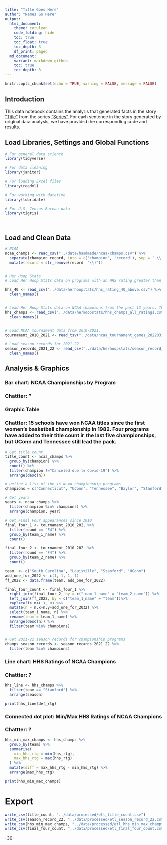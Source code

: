```yaml
---
title: "Title Goes Here"
author: "Names Go Here" 
output:
  html_document:
    theme: cerulean
    code_folding: hide
    toc: true
    toc_float: true
    toc_depth: 3
    df_print: paged
  md_document:
    variant: markdown_github
    toc: true
    toc_depth: 3
---
```

```r
knitr::opts_chunk$set(echo = TRUE, warning = FALSE, message = FALSE)
```

## Introduction
This data notebook contains the analysis that generated facts in the story ["Title"]() from the series ["Series"](). For each sentence in the story generated by original data analysis, we have provided the corresponding code and results.

## Load Libraries, Settings and Global Functions
```r
# For general data science
library(tidyverse)

# For data cleaning
library(janitor)

# For loading Excel files
library(readxl)

# For working with datetime
library(lubridate)

# For U.S. Census Bureau data
library(tigris)




```

## Load and Clean Data
```r

# NCAA
ncaa_champs <- read_csv("../data/handmade/ncaa-champs.csv") %>% 
  separate(champion_record, into = c('champion', 'record'), sep = ' \\(') %>%
  mutate(record = str_remove(record, "\\)"))


# Her Hoop Stats
# Load Her Hoop Stats data on programs with an HHS rating greater than or equal to 40. The data includes season-long stats for each program in the year that the rating of 40 or above was given.

hhs_40 <- read_csv("../data/herhoopstats/hhs_rating_40_above.csv") %>% 
  clean_names()


# Load Her Hoop Stats data on NCAA champions from the past 13 years. The data includes season-long stats for each program in each year from 2009-10 to 2021-22.
hhs_champs <- read_csv("../data/herhoopstats/hhs_champs_all_ratings.csv") %>% 
  clean_names()


# Load NCAA tournament data from 2010-2021.
tournament_2010_2021 <- read_tsv("../data/ncaa_tournament_games_20220316.tsv")

# Load season records for 2021-22
season_records_2021_22 <- read_csv("../data/herhoopstats/season_record_2021_22.csv") %>% 
  clean_names()
```

## Analysis & Graphics
### Bar chart: NCAA Championships by Program
### Chattter: "

### Graphic Table
### Chattter: 15 schools have won NCAA titles since the first women's basketball championship in 1982. Four programs have added to their title count in the last five championships, but UConn and Tennessee still lead the pack.
```r
# Get title count
title_count <- ncaa_champs %>% 
  group_by(champion) %>% 
  count() %>% 
  filter(champion !="Canceled due to Covid-19") %>% 
  arrange(desc(n))

# Define a list of the 15 NCAA championship programs
champions = c("Connecticut", "UConn", "Tennessee", "Baylor", "Stanford", "Louisiana Tech", "Notre Dame", "South Carolina", "Southern California", "Maryland", "North Carolina", "Old Dominion", "Purdue", "Texas", "Texas A&M", "Texas Tech")

# Get years
years <- ncaa_champs %>% 
  filter(champion %in% champions) %>% 
  arrange(champion, year)

# Get Final Four appearances since 2010
final_four_1 <- tournament_2010_2021 %>% 
  filter(round == "F4") %>% 
  group_by(team_1_name) %>% 
  count()

final_four_2 <- tournament_2010_2021 %>% 
  filter(round == "F4") %>% 
  group_by(team_2_name) %>% 
  count()

team  <- c("South Carolina", "Louisville", "Stanford", "UConn")
add_one_for_2022 <- c(1, 1, 1, 1)
ff_2022 <- data.frame(team, add_one_for_2022) 

final_four_count <- final_four_1 %>% 
  right_join(final_four_2, by = c("team_1_name" = "team_2_name")) %>%
  left_join(ff_2022, by = c("team_1_name" = "team"))%>% 
  replace(is.na(.), 0) %>% 
  mutate(n = n.x+n.y+add_one_for_2022) %>% 
  select(team_1_name, n) %>% 
  rename(team = team_1_name) %>% 
  arrange(desc(n)) %>% 
  filter(team %in% champions)


# Get 2021-22 season records for championship programs
champs_season_records <- season_records_2021_22 %>% 
  filter(team %in% champions)

```



### Line chart: HHS Ratings of NCAA Champions
### Chattter: ?
```r
hhs_line <- hhs_champs %>% 
  filter(team == "Stanford") %>% 
  arrange(season)

print(hhs_line$def_rtg)

```

### Connected dot plot: Min/Max HHS Ratings of NCAA Champions
### Chattter: ?
```r
hhs_min_max_champs <- hhs_champs %>% 
  group_by(team) %>% 
  summarise(
    min_hhs_rtg = min(hhs_rtg),
    max_hhs_rtg = max(hhs_rtg)
  ) %>%
  mutate(diff = max_hhs_rtg - min_hhs_rtg) %>% 
  arrange(max_hhs_rtg)

print(hhs_min_max_champs)
```




# Export
```r
write_csv(title_count, "../data/processed/etl_title_count.csv")
write_csv(season_record_22, "../data/processed/etl_season_record_22.csv")
write_csv(hhs_min_max_champs, "../data/processed/etl_hhs_min_max_champs.csv")
write_csv(final_four_count, "../data/processed/etl_final_four_count.csv")
```

-30-

